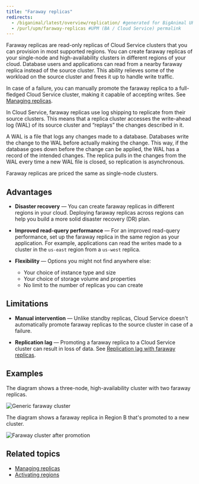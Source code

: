 ```yaml
---
title: "Faraway replicas"
redirects:
  - /biganimal/latest/overview/replication/ #generated for BigAnimal URL path removal branch
  - /purl/upm/faraway-replicas #UPM (BA / Cloud Service) permalink
---
```


Faraway replicas are read-only replicas of Cloud Service clusters that you can provision in most supported regions. You can create faraway replicas of your single-node and high-availability clusters in different regions of your cloud. Database users and applications can read from a nearby faraway replica instead of the source cluster. This ability relieves some of the workload on the source cluster and frees it up to handle write traffic. 

In case of a failure, you can manually promote the faraway replica to a full-fledged Cloud Service cluster, making it capable of accepting writes. See [Managing replicas](/edb-postgres-ai/cloud-service/using_cluster/faraway_replicas/).

In Cloud Service, faraway replicas use log shipping to replicate from their source clusters. This means that a replica cluster accesses the write-ahead log (WAL) of its source cluster and “replays” the changes described in it. 

A WAL is a file that logs any changes made to a database. Databases write the change to the WAL before actually making the change. This way, if the database goes down before the change can be applied, the WAL has a record of the intended changes. The replica pulls in the changes from the WAL every time a new WAL file is closed, so replication is asynchronous.

Faraway replicas are priced the same as single-node clusters.

## Advantages

-   **Disaster recovery** — You can create faraway replicas in different regions in your cloud. Deploying faraway replicas across regions can help you build a more solid disaster recovery (DR) plan.

-   **Improved read-query performance** — For an improved read-query performance, set up the faraway replica in the same region as your application. For example, applications can read the writes made to a cluster in the `us-east` region from a `us-west` replica.

-   **Flexibility** — Options you might not find anywhere else:
    -   Your choice of instance type and size
    -   Your choice of storage volume and properties
    -   No limit to the number of replicas you can create

## Limitations

-   **Manual intervention** — Unlike standby replicas, Cloud Service doesn't automatically promote faraway replicas to the source cluster in case of a failure.

-   **Replication lag** — Promoting a faraway replica to a Cloud Service cluster can result in loss of data. See [Replication lag  with faraway replicas](/edb-postgres-ai/cloud-service/managing_your_cluster/backup_and_restore/#replication-lag-with-faraway-replicas).

## Examples

The diagram shows a three-node, high-availability cluster with two faraway replicas.

 ![Generic faraway cluster](../../images/FarawayReplicas-generic.png)

The diagram shows a faraway replica in Region B that's promoted to a new cluster.

 ![Faraway cluster after promotion](../../images/FarawayReplicas-afterpromotion.png)

## Related topics

-   [Managing replicas](/edb-postgres-ai/cloud-service/using_cluster/faraway_replicas/)
-   [Activating regions](/edb-postgres-ai/cloud-service/getting_started/your_cloud_account/managing_regions/)
